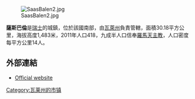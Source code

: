 [[Image:SaasBalen2.jpg|right]]

'''薩斯巴倫'''是[[瑞士|瑞士]]的城鎮，位於該國南部，由[[瓦萊州|瓦萊州]]負責管轄，面積30.18平方公里，海拔高度1,483米，2011年人口418，九成半人口信奉[[羅馬天主教|羅馬天主教]]，人口密度每平方公里14人。

==外部連結==
* [http://www.saasbalen.ch Official website] {{de icon}}

{{Switzerland-geo-stub}}
[[Category:瓦莱州的市镇|Category:瓦莱州的市镇]]
